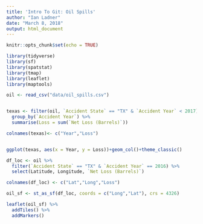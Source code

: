 ```yaml
---
title: 'Intro To Git: Oil Spills'
author: "Ian Ladner"
date: "March 8, 2018"
output: html_document
---
```


```r
knitr::opts_chunk$set(echo = TRUE)
```

```r

library(tidyverse)
library(sf)
library(spatstat)
library(tmap)
library(leaflet)
library(maptools)

oil <- read_csv("data/oil_spills.csv")


texas <- filter(oil, `Accident State` == "TX" & `Accident Year` < 2017) %>% 
  group_by(`Accident Year`) %>% 
  summarise(Loss = sum(`Net Loss (Barrels)`))

colnames(texas)<- c("Year","Loss")


ggplot(texas, aes(x = Year, y = Loss))+geom_col()+theme_classic()

```

```r
df_loc <- oil %>% 
  filter(`Accident State` == "TX" & `Accident Year` == 2016) %>% 
  select(Latitude, Longitude, `Net Loss (Barrels)`)

colnames(df_loc) <- c("Lat","Long","Loss")

oil_sf <- st_as_sf(df_loc, coords = c("Long","Lat"), crs = 4326)

leaflet(oil_sf) %>% 
  addTiles() %>% 
  addMarkers()
```


